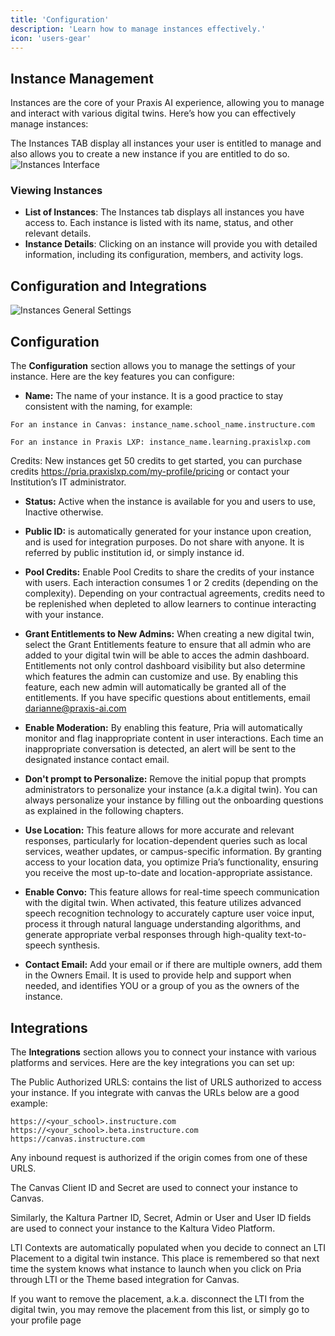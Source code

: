 ```yaml
---
title: 'Configuration'
description: 'Learn how to manage instances effectively.'
icon: 'users-gear'
---
```


## Instance Management
Instances are the core of your Praxis AI experience, allowing you to manage and interact with various digital twins. Here’s how you can effectively manage instances:

The Instances TAB display all instances your user is entitled to manage and also allows you to create a new instance if you are entitled to do so.
![Instances Interface](/images/guides/admin/instances.webp)



### Viewing Instances

- **List of Instances**: The Instances tab displays all instances you have access to. Each instance is listed with its name, status, and other relevant details.
- **Instance Details**: Clicking on an instance will provide you with detailed information, including its configuration, members, and activity logs.



## Configuration and Integrations


![Instances General Settings](/images/guides/admin/instance-general-settings.webp)


## Configuration
The **Configuration** section allows you to manage the settings of your instance. Here are the key features you can configure:



- **Name:** The name of your instance. It is a good practice to stay consistent with the naming, for example:

```
For an instance in Canvas: instance_name.school_name.instructure.com

For an instance in Praxis LXP: instance_name.learning.praxislxp.com
```


<Note>Credits: New instances get 50 credits to get started, you can purchase credits https://pria.praxislxp.com/my-profile/pricing or contact your Institution’s IT administrator.</Note>

- **Status:** Active when the instance is available for you and users to use, Inactive otherwise.

- **Public ID:** is automatically generated for your instance upon creation, and is used for integration purposes. Do not share with anyone. It is referred by public institution id, or simply instance id.

- **Pool Credits:** Enable Pool Credits to share the credits of your instance with users. Each interaction consumes 1 or 2 credits (depending on the complexity). Depending on your contractual agreements, credits need to be replenished when depleted to allow learners to continue interacting with your instance.

- **Grant Entitlements to New Admins:** When creating a new digital twin, select the Grant Entitlements feature to ensure that all admin who are added to your digital twin will be able to acces the admin dashboard. Entitlements not only control dashboard visibility but also determine which features the admin can customize and use. By enabling this feature, each new admin will automatically be granted all of the entitlements. If you have specific questions about entitlements, email darianne@praxis-ai.com

- **Enable Moderation:** By enabling this feature, Pria will automatically monitor and flag inappropriate content in user interactions. Each time an inappropriate conversation is detected, an alert will be sent to the designated instance contact email.

- **Don't prompt to Personalize:** Remove the initial popup that prompts administrators to personalize your instance (a.k.a digital twin). You can always personalize your instance by filling out the onboarding questions as explained in the following chapters.

- **Use Location:** This feature allows for more accurate and relevant responses, particularly for location-dependent queries such as local services, weather updates, or campus-specific information. By granting access to your location data, you optimize Pria’s functionality, ensuring you receive the most up-to-date and location-appropriate assistance.

- **Enable Convo:** This feature allows for real-time speech communication with the digital twin. When activated, this feature utilizes advanced speech recognition technology to accurately capture user voice input, process it through natural language understanding algorithms, and generate appropriate verbal responses through high-quality text-to-speech synthesis.

- **Contact Email:** Add your email or if there are multiple owners, add them in the Owners Email. It is used to provide help and support when needed, and identifies YOU or a group of you as the owners of the instance.


## Integrations
The **Integrations** section allows you to connect your instance with various platforms and services. Here are the key integrations you can set up:

The Public Authorized URLS: contains the list of URLS authorized to access your instance. If you integrate with canvas the URLs below are a good example:

```
https://<your_school>.instructure.com
https://<your_school>.beta.instructure.com
https://canvas.instructure.com
```

Any inbound request is authorized if the origin comes from one of these URLS.

The Canvas Client ID and Secret are used to connect your instance to Canvas.

Similarly, the Kaltura Partner ID, Secret, Admin or User and User ID fields are used to connect your instance to the Kaltura Video Platform.

LTI Contexts are automatically populated when you decide to connect an LTI Placement to a digital twin instance. This place is remembered so that next time the system knows what instance to launch when you click on Pria through LTI or the Theme based integration for Canvas.

If you want to remove the placement, a.k.a. disconnect the LTI from the digital twin, you may remove the placement from this list, or simply go to your profile page
